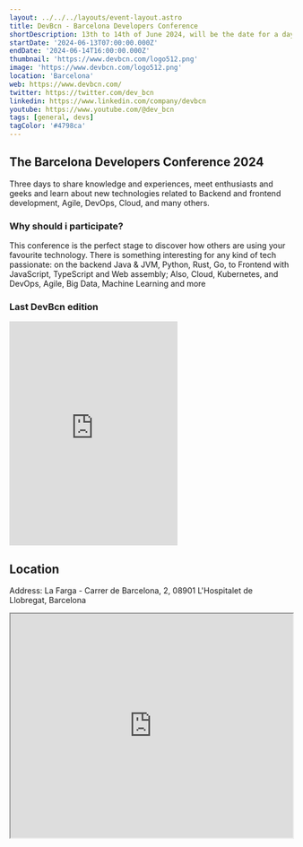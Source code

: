 ```yaml
---
layout: ../../../layouts/event-layout.astro
title: DevBcn - Barcelona Developers Conference
shortDescription: 13th to 14th of June 2024, will be the date for a day to share knowledge and experiences, meet enthusiasts and geeks and learn about new technologies.
startDate: '2024-06-13T07:00:00.000Z'
endDate: '2024-06-14T16:00:00.000Z'
thumbnail: 'https://www.devbcn.com/logo512.png'
image: 'https://www.devbcn.com/logo512.png'
location: 'Barcelona'
web: https://www.devbcn.com/
twitter: https://twitter.com/dev_bcn
linkedin: https://www.linkedin.com/company/devbcn
youtube: https://www.youtube.com/@dev_bcn
tags: [general, devs]
tagColor: '#4798ca'
---
```


## The Barcelona Developers Conference 2024

Three days to share knowledge and experiences, meet enthusiasts and geeks and learn about new technologies related to Backend and frontend development, Agile, DevOps, Cloud, and many others.

### Why should i participate?

This conference is the perfect stage to discover how others are using your favourite technology. There is something interesting for any kind of tech passionate: on the backend Java & JVM, Python, Rust, Go, to Frontend with JavaScript, TypeScript and Web assembly; Also, Cloud, Kubernetes, and DevOps, Agile, Big Data, Machine Learning and more

### Last DevBcn edition

<iframe
  className="mt-4 w-full"
  height="400px"
  allow="picture-in-picture"
  allowfullscreen=""
  frameborder="0"
  src="https://www.youtube.com/embed/6ZxsMUYBrSo?feature=oembed"
  title="DevBcn 2023 Summary"
></iframe>

## Location

Address: La Farga - Carrer de Barcelona, 2, 08901 L'Hospitalet de Llobregat, Barcelona

<iframe
  style="width: 100%; height: 400px;"
  height="400"
  allowfullscreen=""
  loading="lazy"
  referrerpolicy="no-referrer-when-downgrade"
  src="https://www.google.com/maps/embed?pb=!1m18!1m12!1m3!1d741.1515132849064!2d2.1041213707265563!3d41.362165375061295!2m3!1f0!2f0!3f0!3m2!1i1024!2i768!4f13.1!3m3!1m2!1s0x12a4992001aa263d%3A0x312616335de46b3a!2sCarrer%20de%20Barcelona%2C%202%2C%2008901%20L&#39;Hospitalet%20de%20Llobregat%2C%20Barcelona!5e0!3m2!1sen!2ses!4v1703841974763!5m2!1sen!2ses"
  aria-label="La Farga - Carrer de Barcelona, 2, 08901 L'Hospitalet de Llobregat, Barcelona"
></iframe>
